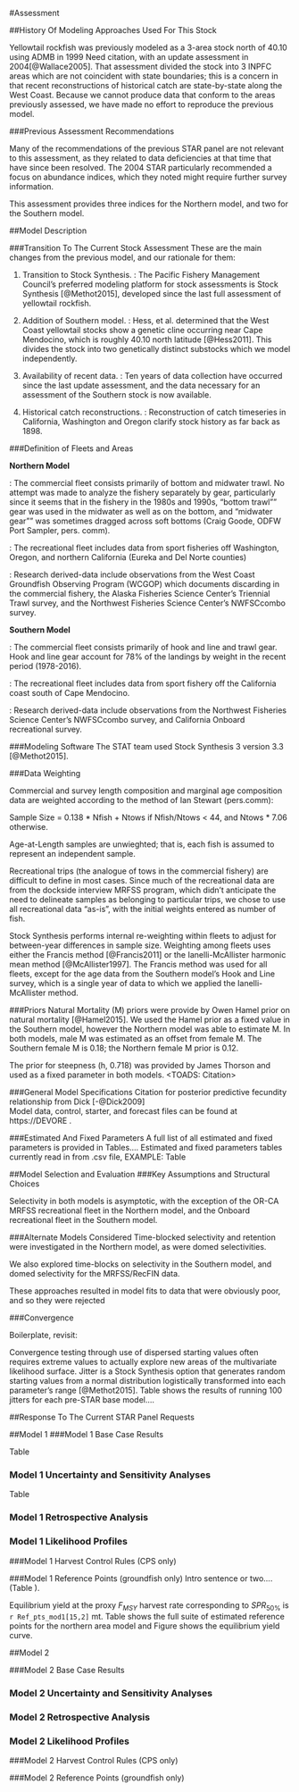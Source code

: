 <!-- ************ASSESSMENT SECTION**************************************** -->
#Assessment

<!-- ***********HISTORY AND CURRENT ASSESSMENT***************************** -->
##History Of Modeling Approaches Used For This Stock

Yellowtail rockfish was previously modeled as a 3-area stock north of 40.10 using ADMB in 1999 <TOADS> Need citation, with an update assessment in 2004[@Wallace2005].  That assessment divided the stock into 3 INPFC areas which are not coincident with state boundaries; this is a concern in that recent reconstructions of historical catch are state-by-state along the West Coast.  Because we cannot produce data that conform to the areas previously assessed, we have made no effort to reproduce the previous model.


###Previous Assessment Recommendations

Many of the recommendations of the previous STAR panel are not relevant to this assessment, as they related to data deficiencies at that time that have since been resolved.  The 2004 STAR particularly recommended a focus on abundance indices, which they noted might require further survey information.

This assessment provides three indices for the Northern model, and two for the Southern model.


<!-- ************************MODEL DESCRIPTION***************************** -->
##Model Description


###Transition To The Current Stock Assessment
These are the main changes from the previous model, and our rationale for them:

1. Transition to Stock Synthesis. \emph{Rationale}: The Pacific Fishery Management Council's preferred modeling platform for stock assessments is Stock Synthesis [@Methot2015], developed since the last full assessment of yellowtail rockfish.

2. Addition of Southern model. \emph{Rationale}: Hess, et al. determined that the West Coast yellowtail stocks show a genetic cline occurring near Cape Mendocino, which is roughly 40.10 north latitude [@Hess2011].  This divides the stock into two genetically distinct substocks which we model independently.

2. Availability of recent data. \emph{Rationale}: Ten years of data collection have occurred since the last update assessment, and the data necessary for an assessment of the Southern stock is now available.

3. Historical catch reconstructions. \emph{Rationale}:  Reconstruction of catch timeseries in California, Washington and Oregon clarify stock history as far back as 1898.


###Definition of Fleets and Areas


**Northern Model** 

\emph{Commercial}: The commercial fleet consists primarily of bottom and midwater trawl.  No attempt was made to analyze the fishery separately by gear, particularly since it seems that in the fishery in the 1980s and 1990s, "bottom trawl"" gear was used in the midwater as well as on the bottom, and "midwater gear"" was sometimes dragged across soft bottoms (Craig Goode, ODFW Port Sampler, pers. comm).

\emph{Recreational}: The recreational fleet includes data from sport fisheries off Washington, Oregon, and northern California (Eureka and Del Norte counties)

\emph{Research}: Research derived-data include observations from the West Coast Groundfish Observing Program (WCGOP) which documents discarding in the commercial fishery, the Alaska Fisheries Science Center's Triennial Trawl survey, and the Northwest Fisheries Science Center's NWFSCcombo survey.

**Southern Model**

\emph{Commercial}: The commercial fleet consists primarily of hook and line and trawl gear.  Hook and line gear account for 78% of the landings by weight in the recent period (1978-2016).

\emph{Recreational}: The recreational fleet includes data from sport fishery off the California coast south of Cape Mendocino.

\emph{Research}: Research derived-data include observations from the Northwest Fisheries Science Center's NWFSCcombo survey, and California Onboard recreational survey.


###Modeling Software
The STAT team used Stock Synthesis 3 version 3.3 [@Methot2015].

###Data Weighting

Commercial and survey length composition and marginal age composition data are weighted according to the method of Ian Stewart (pers.comm):

   Sample Size = 0.138 * Nfish + Ntows if Nfish/Ntows < 44, and Ntows * 7.06 otherwise.

Age-at-Length samples are unwieghted; that is, each fish is assumed to represent an independent sample.

Recreational trips (the analogue of tows in the commercial fishery) are difficult to define in most cases.  Since much of the recreational data are from the dockside interview MRFSS program, which didn't anticipate the need to delineate samples as belonging to particular trips, we chose to use all recreational data "as-is", with the initial weights entered as number of fish.

Stock Synthesis performs internal re-weighting within fleets to adjust for between-year differences in sample size.  Weighting among fleets uses either the Francis method [@Francis2011] or the Ianelli-McAllister harmonic mean method [@McAllister1997].  The Francis method was used for all fleets, except for the age data from the Southern model's Hook and Line survey, which is a single year of data to which we applied the Ianelli-McAllister method.


###Priors
Natural Mortality (M) priors were provide by Owen Hamel prior on natural mortality [@Hamel2015].  We used the Hamel prior as a fixed value in the Southern model, however the Northern model was able to estimate M.  In both models, male M was estimated as an offset from female M.  The Southern female M is 0.18; the Northern female M prior is 0.12.

The prior for steepness (h, 0.718) was provided by James Thorson and used as a fixed parameter in both models. <TOADS:  Citation>

###General Model Specifications
Citation for posterior predictive fecundity relationship from Dick [-@Dick2009]     
Model data, control, starter, and forecast files can be found at https://DEVORE  <TOADS>.


###Estimated And Fixed Parameters
A full list of all estimated and fixed parameters is provided in Tables....
Estimated and fixed parameters tables currently read in from .csv file, 
EXAMPLE: Table \ref{tab:Model1_params}


##Model Selection and Evaluation
###Key Assumptions and Structural Choices

Selectivity in both models is asymptotic, with the exception of the OR-CA MRFSS recreational fleet in the Northern model, and the Onboard recreational fleet in the Southern model.

###Alternate Models Considered
Time-blocked selectivity and retention were investigated in the Northern model, as were domed selectivities.

We also explored time-blocks on selectivity in the Southern model, and domed selectivity for the MRFSS/RecFIN data.

These approaches resulted in model fits to data that were obviously poor, and so they were rejected

###Convergence

<TOADS> Boilerplate, revisit:

Convergence testing through use of dispersed starting values often requires 
extreme values to actually explore new areas of the multivariate likelihood 
surface. Jitter is a Stock Synthesis option that generates random starting values from a 
normal distribution logistically transformed into each parameter's range 
[@Methot2015]. Table \ref{tab:jitter} shows the results of running 100 jitters 
for each pre-STAR base model....

##Response To The Current STAR Panel Requests
\begin{description}[style=unboxed]

\item[Request No. 1: Add after STAR panel.] \hfill \\

    \textbf{Rationale:} Add after STAR panel.  

    \textbf{STAT Response:} Add after STAR panel.

\item[Request No. 2: Add after STAR panel.] \hfill \\

    \textbf{Rationale:} Add after STAR panel.

    \textbf{STAT Response:} Add after STAR panel.

\item[Request No. 3: Add after STAR panel.] \hfill \\

    \textbf{Rationale:} Add after STAR panel.
  
    \textbf{STAT Response:} Add after STAR panel.

\item[Request No. 4: Example of a request that may have a list:] \hfill \\
\begin{itemize}
\item \textbf{Item No. 1}
\item \textbf{Item No. 2}
\item \textbf{Item No. 3, etc.}
\end{itemize}

    \textbf{Rationale:} Add after STAR panel.

    \textbf{STAT Response:} Continue requests as needed.


\end{description}

<!-- *********************MODEL 1 RESULTS********************************** -->
##Model 1 
###Model 1 Base Case Results

Table \ref{tab:Model1_params}   



### Model 1 Uncertainty and Sensitivity Analyses
Table \ref{tab:Sensitivity_model1}



### Model 1 Retrospective Analysis
 

### Model 1 Likelihood Profiles


###Model 1 Harvest Control Rules (CPS only)

###Model 1 Reference Points (groundfish only)
Intro sentence or two....(Table \ref{tab:Timeseries_mod1}). 

Equilibrium yield at the proxy $F_{MSY}$ harvest rate corresponding to 
$SPR_{50\%}$ is `r Ref_pts_mod1[15,2]` mt.  Table \ref{tab:Ref_pts_mod1} 
shows the full suite of estimated reference points for the northern area model 
and Figure \ref{fig:Yield_all} shows the equilibrium yield curve.


<!-- *************************MODEL 2 RESULTS****************************** -->
##Model 2 

###Model 2 Base Case Results

### Model 2 Uncertainty and Sensitivity Analyses

### Model 2 Retrospective Analysis

### Model 2 Likelihood Profiles

###Model 2 Harvest Control Rules (CPS only)

###Model 2 Reference Points (groundfish only)



